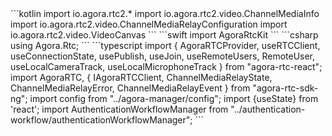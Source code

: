 <PlatformWrapper platform="android">
    ```kotlin
    import io.agora.rtc2.*
    import io.agora.rtc2.video.ChannelMediaInfo
    import io.agora.rtc2.video.ChannelMediaRelayConfiguration
    import io.agora.rtc2.video.VideoCanvas
    ```
</PlatformWrapper>
<PlatformWrapper platform="ios">
    ```swift
    import AgoraRtcKit
    ```
</PlatformWrapper>
<PlatformWrapper platform="unity">
    ```csharp
    using Agora.Rtc;
    ```
</PlatformWrapper>
<PlatformWrapper platform="react-js">
    ```typescript
    import {
        AgoraRTCProvider,
        useRTCClient,
        useConnectionState,
        usePublish,
        useJoin,
        useRemoteUsers,
        RemoteUser,
        useLocalCameraTrack,
        useLocalMicrophoneTrack
    } from "agora-rtc-react";
    import AgoraRTC, { IAgoraRTCClient, ChannelMediaRelayState, ChannelMediaRelayError, ChannelMediaRelayEvent } from "agora-rtc-sdk-ng";
    import config from "../agora-manager/config";
    import {useState} from 'react';
    import AuthenticationWorkflowManager from "../authentication-workflow/authenticationWorkflowManager";
    ```
</PlatformWrapper>